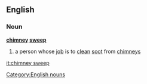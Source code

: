 ==English==
===Noun===
{{wikipedia}}
'''[[chimney]] [[sweep]]'''
#a person whose [[job]] is to [[clean]] [[soot]] from [[chimney]]s
[[Category:English nouns]]

[[it:chimney sweep]]